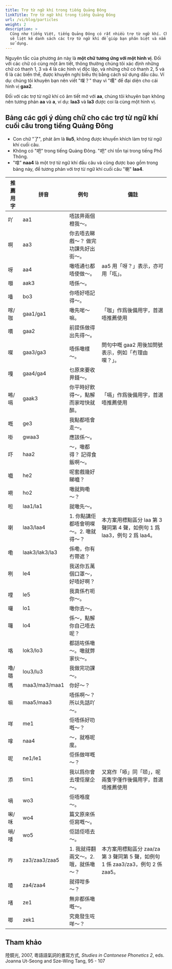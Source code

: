 ```yaml
---
title: Trợ từ ngữ khí trong tiếng Quảng Đông
linkTitle: Trợ từ ngữ khí trong tiếng Quảng Đông
url: /vi/blog/particles
weight: 2
description: >
  Cũng như tiếng Việt, tiếng Quảng Đông có rất nhiều trợ từ ngữ khí. Chúng tôi
  sẽ liệt kê danh sách các trợ từ ngữ khí để giúp bạn phân biệt và nắm được cách
  sử dụng.
---
```



<Alert title="Nguyên tắc chọn chữ">

Nguyên tắc của phương án này là **một chữ tương ứng với một hình vị**. Đối với các chữ có cùng một âm tiết, thông thường chúng tôi xác định những chữ có thanh 1, 3 và 4 là các hình vị độc lập, và những chữ có thanh 2, 5 và 6 là các biến thể, được khuyến nghị biểu thị bằng cách sử dụng dấu câu. Ví dụ: chúng tôi khuyên bạn nên viết "㗎？" thay vì "𠿪" để đại diện cho cái hình vị **gaa2**.

Đối với các trợ từ ngữ khí có âm tiết mở với **aa**, chúng tôi khuyên bạn không nên tương phản **aa** và **a**, ví dụ: **laa3** và **la3** được coi là cùng một hình vị.

</Alert>

## Bảng các gợi ý dùng chữ cho các trợ từ ngữ khí cuối câu trong tiếng Quảng Đông

<Alert title="Lời giải thích">

- Con chữ "了", phát âm là **liu5**, không được khuyến khích làm trợ từ ngữ khí cuối câu.
- Không có "吧" trong tiếng Quảng Đông. "吧" chỉ tồn tại trong tiếng Phổ Thông.
- "嗱" **naa4** là một trợ từ ngữ khí đầu câu và cũng được bao gồm trong bảng này, để tương phản với trợ từ ngữ khí cuối câu "喇" **laa4**.

</Alert>

| 推薦用字 | 拼音           | 例句                                   | 備註                                                                             |
| -------- | -------------- | -------------------------------------- | -------------------------------------------------------------------------------- |
| 吖       | aa1            | 唔該畀兩個橙我～。                     |                                                                                  |
| 啊       | aa3            | 你去唔去睇戲～？ 做完功課先好出街～。  |                                                                                  |
| 呀       | aa4            | 噉唔通乜都唔使做～。                   | aa5 用「呀？」表示，亦可用「咓」。                                               |
| 𡅅       | aak3           | 唔係～。                               |                                                                                  |
| 噃       | bo3            | 你唔好唔記得～。                       |                                                                                  |
| 𠺢/咖    | gaa1/ga1       | 噉先啱～嘛。                           | 「咖」作爲後備用字，首選唔推薦使用                                               |
| 𠿪       | gaa2           | 前提係做得出先得～。                   |                                                                                  |
| 㗎       | gaa3/ga3       | 唔係噉樣～。                           | 問句中嘅 gaa2 用後加問號表示，例如「冇理由㗎？」。                               |
| 嘎       | gaa4/ga4       | 乜原來要收畀錢～。                     |                                                                                  |
| 𠺝/嗝    | gaak3          | 你平時好飲得～，點解而家咁快就醉。     | 「嗝」作爲後備用字，首選唔推薦使用                                               |
| 嘅       | ge3            | 我點都唔會走～。                       |                                                                                  |
| 啩       | gwaa3          | 應該係～。                             |                                                                                  |
| 吓       | haa2           | ～，噉都得？ 記得食飯啊～。            |                                                                                  |
| 嚱       | he2            | 呢套戲幾好睇嚱？                       |                                                                                  |
| 嗬       | ho2            | 噉就夠嘞～？                           |                                                                                  |
| 啦       | laa1/la1       | 就噉先～。                             |                                                                                  |
| 喇       | laa3/laa4      | 1. 你點講佢都唔會明㗎～。2. 噉就得～？ | 本方案用標點區分 laa 第 3 聲同第 4 聲，如例句 1 爲 laa3，例句 2 爲 laa4。        |
| 嘞       | laak3/lak3/la3 | 係嘞，你有冇帶遮？                     |                                                                                  |
| 咧       | le4            | 我送你五萬個口罩～，好唔好啊？         |                                                                                  |
| 哩       | le5            | 我真係冇呃你～。                       |                                                                                  |
| 囉       | lo1            | 噉你去～。                             |                                                                                  |
| 囖       | lo4            | 係～，點解你自己唔去呢？               |                                                                                  |
| 咯       | lok3/lo3       | 都話咗係噉～。噉就弊家伙～。           |                                                                                  |
| 嚕/𡀔    | lou3/lu3       | 我做完功課～。                         |                                                                                  |
| 嗎       | maa3/ma3/maa1  | 你好～？                               |                                                                                  |
| 嘛       | maa5/maa3      | 唔係啊～？所以先話吖～。               |                                                                                  |
| 咩       | me1            | 佢唔係好叻嘅～？                       |                                                                                  |
| 嗱       | naa4           | ～，就喺呢度。                         |                                                                                  |
| 呢       | ne1/le1        | 佢係做咩嘅～？                         |                                                                                  |
| 添       | tim1           | 我以爲你會去埋佢屋企～。               | 又寫作「㖭」同「𠻹」，呢兩隻字僅作後備用字，首選唔推薦使用                       |
| 喎       | wo3            | 佢唔喺度～。                           |                                                                                  |
| 啝/咊    | wo4            | 篇文原來係佢寫嘅～。                   |                                                                                  |
| 𡁜/唩    | wo5            | 佢話佢唔去～。                         |                                                                                  |
| 咋       | za3/zaa3/zaa5  | 1. 我就得翻兩文～。2. 哦，就係噉～？   | 本方案用標點區分 zaa/za 第 3 聲同第 5 聲，如例句 1 係 zaa3/za3，例句 2 係 zaa5。 |
| 喳       | za4/zaa4       | 就得咁多～？                           |                                                                                  |
| 啫       | ze1            | 無非都係噉嘅～。                       |                                                                                  |
| 唧       | zek1           | 究竟發生咗咩～？                       |                                                                                  |

## Tham khảo

陸鏡光, 2007, 粵語語氣詞的書寫方式, _Studies in Cantonese Phonetics 2_, eds. Joanna Ut-Seong and Sze-Wing Tang, 95 - 107
